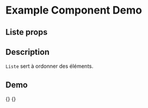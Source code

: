 
<Meta title="Example/Liste" component={Liste} />

# Example Component Demo

## Liste props
<Props of={Liste} />
<Props of={ListePoints} />

## Description

`Liste` sert à ordonner des éléments.

## Demo

<Canvas>
  <Story name="Default Liste">
    {<Liste/>}
  </Story>
  <Story name = "Liste par points">
     {<ListePoints/>}
  </Story>
</Canvas>